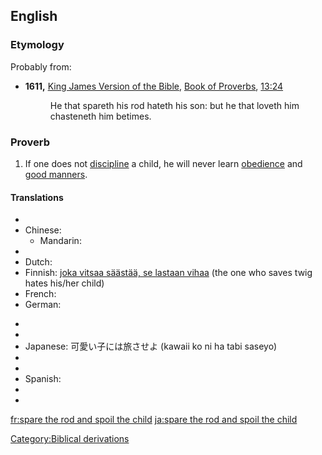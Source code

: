 ==English==

===Etymology===
Probably from:
* '''1611,''' [[w:King James Version of the Bible|King James Version of the Bible]], [[w:Book of Proverbs|Book of Proverbs]], [[s:Bible (King James)/Proverbs#Chapter 13|13:24]]
*: He that spareth his rod hateth his son: but he that loveth him chasteneth him betimes.

===Proverb===
{{infl|en|proverb|head=[[spare]] [[the]] [[rod]] [[and]] [[spoil]] [[the]] [[child]]}}

# If one does not [[discipline]] a child, he will never learn [[obedience]] and [[good manners]].

====Translations====
{{trans-top|Sparing discipline ("the rod") creates an undisciplined ("spoiled") child.}}
* {{trreq|Arabic}}
* Chinese:
** Mandarin: {{t|cmn|不打不成器|tr=bù dǎ bù chéng qì|sc=Hani}}
* {{trreq|Czech}}
* Dutch: {{t|nl|zachte heelmeesters, stinkende wonden}}
* Finnish: [[joka vitsaa säästää, se lastaan vihaa]] (the one who saves twig hates his/her child)
* French: {{t+|fr|qui aime bien, châtie bien}}
* German: {{t|de|wer mit der Rute spart, verzieht das Kind}}
{{trans-mid}}
* {{trreq|Hungarian}}
* {{trreq|Italian}}
* Japanese: 可愛い子には旅させよ (kawaii ko ni ha tabi saseyo)
* {{trreq|Portuguese}}
* {{trreq|Russian}}
* Spanish: {{t|es|escatima el palo y malcría al hijo}}
* {{trreq|Swedish}}
* {{trreq|Vietnamese}}
{{trans-bottom}}

[[Category:Biblical derivations]]

[[fr:spare the rod and spoil the child]]
[[ja:spare the rod and spoil the child]]